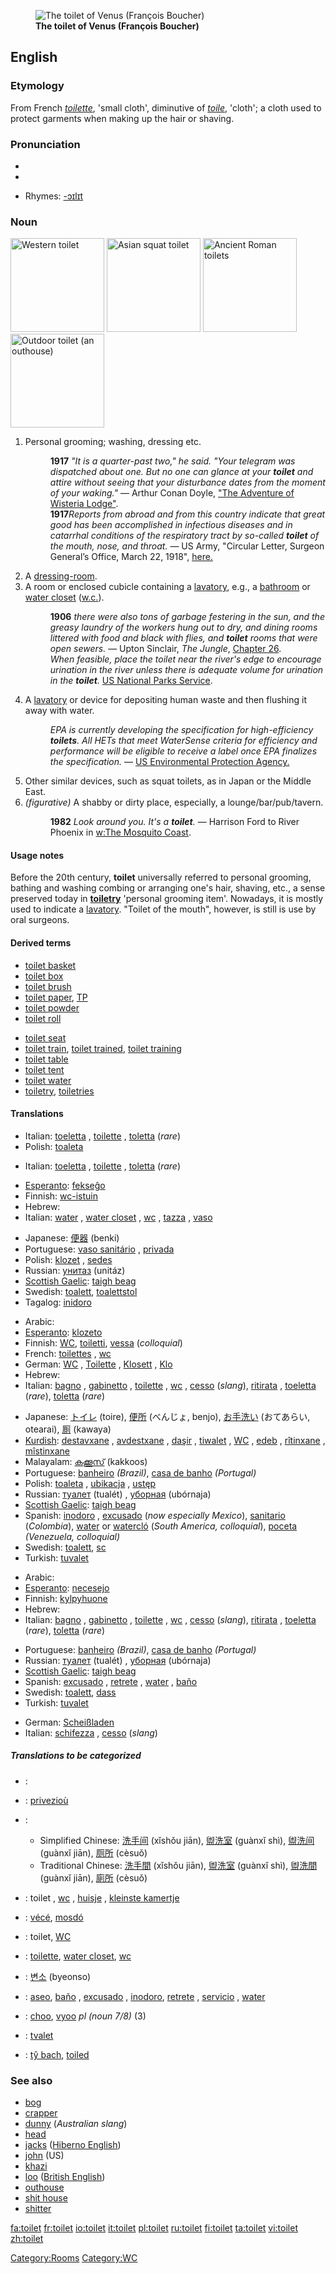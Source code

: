 [[Image:François Boucher 029.jpg|thumb|'''The toilet of Venus (François Boucher)''']]
==English==

{{wikipedia}}
===Etymology===
From French ''[[toilette]]'', 'small cloth', diminutive of ''[[toile]]'', 'cloth'; a cloth used to protect garments when making up the hair or shaving.

===Pronunciation===
*{{IPA|/ˈtɔɪ.lət/}}
*{{audio|en-us-toilet.ogg|Audio (US)}}

*Rhymes: [[Rhymes:English:-ɔɪlɪt|-ɔɪlɪt]]

===Noun===
{{en-noun}}
[[Image:Decorative toilet seat.jpg|thumb|right|150px|'''Western toilet''']]
[[Image:JapaneseSquatToilet.jpg|thumb|right|150px|'''Asian squat toilet''']]
[[Image:Ostia-Toilets.JPG|thumb|right|150px|'''Ancient Roman toilets''']]
[[Image:Outhouse bathroom.jpg|thumb|right|150px|'''Outdoor toilet (an outhouse)''']]
# {{archaic}} Personal grooming; washing, dressing etc.
#:'''1917''' ''"It is a quarter-past two," he said. "Your telegram was dispatched about one. But no one can glance at your '''toilet''' and attire without seeing that your disturbance dates from the moment of your waking."'' — Arthur Conan Doyle, [[s:The Adventure of Wisteria Lodge|"The Adventure of Wisteria Lodge"]].
#:'''1917'''''Reports from abroad and from this country indicate that great good has been accomplished in infectious diseases and in catarrhal conditions of the respiratory tract by so-called '''toilet''' of the mouth, nose, and throat.'' — US Army, "Circular Letter, Surgeon General’s Office, March 22, 1918", [http://history.amedd.army.mil/booksdocs/wwi/1918flu/Documents/Extractsonflu.htm here.]
# A [[dressing-room]].
# A room or enclosed cubicle containing a [[lavatory]], e.g., a [[bathroom]] or [[water closet]] ([[w.c.]]).
#:'''1906''' ''there were also tons of garbage festering in the sun, and the greasy laundry of the workers hung out to dry, and dining rooms littered with food and black with flies, and '''toilet''' rooms that were open sewers.'' — Upton Sinclair, ''The Jungle'', [[s:The Jungle/Chapter 26|Chapter 26]].
#:''When feasible, place the toilet near the river's edge to encourage urination in the river unless there is adequate volume for urination in the '''toilet'''.'' [http://www.nps.gov/cany/river/toilets.htm US National Parks Service].
# A [[lavatory]] or device for depositing human waste and then flushing it away with water.
#:''EPA is currently developing the specification for high-efficiency '''toilets'''. All HETs that meet WaterSense criteria for efficiency and performance will be eligible to receive a label once EPA finalizes the specification.'' — [http://www.epa.gov/watersense/partners/specs/het.htm US Environmental Protection Agency.]
# Other similar devices, such as squat toilets, as in Japan or the Middle East.
#''(figurative)'' A shabby or dirty place, especially, a lounge/bar/pub/tavern.
#:'''1982''' ''Look around you. It's a '''toilet'''.'' — Harrison Ford to River Phoenix in [[w:The Mosquito Coast]].

====Usage notes====
Before the 20th century, '''toilet''' universally referred to personal grooming, bathing and washing combing or arranging one's hair, shaving, etc., a sense preserved today in '''[[toiletry]]''' 'personal grooming item'. Nowadays, it is mostly used to indicate a [[lavatory]]. "Toilet of the mouth", however, is still is use by oral surgeons. 

====Derived terms====
{{top2}}
*[[toilet basket]]
*[[toilet box]]
*[[toilet brush]]
*[[toilet paper]], [[TP]]
*[[toilet powder]]
*[[toilet roll]]
{{mid2}}
*[[toilet seat]]
*[[toilet train]], [[toilet trained]], [[toilet training]]
*[[toilet table]]
*[[toilet tent]]
*[[toilet water]]
*[[toiletry]], [[toiletries]]
{{bottom}}

====Translations====
{{trans-top|personal grooming}}
*Italian: [[toeletta]] {{f}}, [[toilette#Italian|toilette]] {{f}}, [[toletta]] {{f}} (''rare'')
*Polish: [[toaleta]] {{f}}
{{trans-mid}}
{{trans-bottom}}

{{trans-top|dressing room}}
*Italian: [[toeletta]] {{f}}, [[toilette#Italian|toilette]] {{f}}, [[toletta]] {{f}} (''rare'')
{{trans-mid}}
{{trans-bottom}}

{{trans-top|ceramic bowl}}
*[[Esperanto]]: [[fekseĝo]]
*Finnish: [[wc-istuin]]
*Hebrew: {{he-translation|אסלה|aslá}} {{f}}
*Italian: [[water#Italian|water]] {{m}}, [[water closet#Italian|water closet]] {{m}}, [[wc#Italian|wc]] {{m}}, [[tazza]] {{f}}, [[vaso]] {{m}}
{{trans-mid}}
*Japanese: [[便器]] (benki)
*Portuguese: [[vaso sanitário]] {{m}}, [[privada]] {{f}}
*Polish: [[klozet]] {{m}}, [[sedes]] {{m}} 
*Russian: [[унитаз]] (unitáz) {{m}}
*[[Scottish Gaelic]]: [[taigh beag]] {{m}}
*Swedish: [[toalett]], [[toalettstol]]
*Tagalog: [[inidoro]]
{{trans-bottom}}

{{trans-top|lavatory, w.c.}}
*Arabic: {{ARchar|[[مرحاض]]}} {{Unicode|(merħá:ɖ)}} {{m}}
*[[Esperanto]]: [[klozeto]]
*Finnish: [[WC]], [[toiletti]], [[vessa]] (''colloquial'')
*French: [[toilettes]] {{f}} {{p}}, [[wc]] {{m}}
*German: [[WC]] {{n}}, [[Toilette]] {{f}}, [[Klosett]] {{n}}, [[Klo]] {{n}}
*Hebrew: {{he-translation|שרותים|šerutím}} {{m}} {{p}}
*Italian: [[bagno]] {{m}}, [[gabinetto]] {{m}}, [[toilette]] {{f}}, [[wc#Italian|wc]] {{m}}, [[cesso]] {{m}} (''slang''), [[ritirata]] {{f}}, [[toeletta]] {{f}} (''rare''), [[toletta]] {{f}} (''rare'')
{{trans-mid}}
*Japanese: [[トイレ]] (toire), [[便所]] (べんじょ, benjo), [[お手洗い]] (おてあらい, otearai), [[厠]] (kawaya)
*[[Kurdish]]: [[destavxane]] {{f}}, [[avdestxane]] {{f}}, [[daşir]] {{f}}, [[tiwalet]] {{f}}, [[WC]] {{f}}, [[edeb]] {{f}}, [[rîtinxane]] {{f}}, [[mîstinxane]] {{f}}
*Malayalam: [[കക്കൂസ്]] (kakkoos)
*Portuguese: [[banheiro]] {{m}} ''(Brazil)'', [[casa de banho]] {{f}} ''(Portugal)''
*Polish: [[toaleta]] {{f}}, [[ubikacja]] {{f}}, [[ustęp]] {{m}}
*Russian: [[туалет]] (tualét) {{m}}, [[уборная]] (ubórnaja) {{f}}
*[[Scottish Gaelic]]: [[taigh beag]] {{m}}
*Spanish: [[inodoro]] {{m}}, [[excusado]] {{m}} (''now especially Mexico''), [[sanitario]] {{m}} (''Colombia''), [[water]] {{m}} or [[watercló]] (''South America, colloquial''), [[poceta]] {{f}} ''(Venezuela, colloquial)''
*Swedish: [[toalett]], [[sc]]
*Turkish: [[tuvalet]]
{{trans-bottom}}

{{trans-top|bathroom with toilet}}
*Arabic: {{ARchar|[[مرحاض]]}} {{Unicode|(merħá:ɖ)}} {{m}}
*[[Esperanto]]: [[necesejo]]
*Finnish: [[kylpyhuone]]
*Hebrew: {{he-translation|שרותים|šerutím}} {{m}} {{p}}
*Italian: [[bagno]] {{m}}, [[gabinetto]] {{m}}, [[toilette]] {{f}}, [[wc#Italian|wc]] {{m}}, [[cesso]] {{m}} (''slang''), [[ritirata]] {{f}}, [[toeletta]] {{f}} (''rare''), [[toletta]] {{f}} (''rare'')
{{trans-mid}}
*Portuguese: [[banheiro]] {{m}} ''(Brazil)'', [[casa de banho]] {{f}} ''(Portugal)''
*Russian: [[туалет]] (tualét) {{m}}, [[уборная]] (ubórnaja) {{f}}
*[[Scottish Gaelic]]: [[taigh beag]] {{m}}
*Spanish: [[excusado]] {{m}}, [[retrete]] {{m}}, [[water]] {{m}}, [[baño]] {{m}}
*Swedish: [[toalett]], [[dass]]
*Turkish: [[tuvalet]]
{{trans-bottom}}

{{trans-top|dirty place}}
*German: [[Scheißladen]] {{m}}
*Italian: [[schifezza]] {{f}}, [[cesso]] {{m}} (''slang'')
{{trans-mid}}
{{trans-bottom}}

=====Translations to be categorized=====
{{checktrans}}
{{top}}
*{{ttbc|Arabic}}: {{ARchar|[[مرحاض]]}} {{Unicode|(merħá:ɖ)}} {{m}}
*{{ttbc|Breton}}: [[privezioù]] {{p}}
*{{ttbc|Chinese}}:
**Simplified Chinese: [[洗手间]] (xǐshǒu jiān), [[盥洗室]] (guànxǐ shì), [[盥洗间]] (guànxǐ jiān), [[厕所]] (cèsuǒ)
**Traditional Chinese: [[洗手間]] (xǐshǒu jiān), [[盥洗室]] (guànxǐ shì), [[盥洗間]] (guànxǐ jiān), [[廁所]] (cèsuǒ)
*{{ttbc|Dutch}}: toilet {{n}}, [[wc]] {{m}}, [[huisje]] {{n}}, [[kleinste kamertje]] {{n}}
*{{ttbc|Hungarian}}: [[vécé]], [[mosdó]]
*{{ttbc|Indonesian}}: toilet, [[WC]]
*{{ttbc|Interlingua}}: [[toilette]], [[water closet]], [[wc]]
{{mid}}
*{{ttbc|Korean}}: [[변소]] (byeonso)
*{{ttbc|Spanish}}: [[aseo]], [[baño]] {{m}}, [[excusado]] {{m}}, [[inodoro]], [[retrete]] {{m}}, [[servicio]] {{m}}, [[water]] {{m}}
*{{ttbc|Swahili}}: [[choo]], [[vyoo]] ''pl (noun 7/8)'' (3)
*{{ttbc|Volapük}}: [[tvalet]]
*{{ttbc|Welsh}}: [[tŷ bach]], [[toiled]]
{{bottom}}

===See also===
*[[bog]]
*[[crapper]]
*[[dunny]] (''Australian slang'')
*[[head]]
*[[jacks]] ([[Hiberno English]])
*[[john]] (US)
*[[khazi]]
*[[loo]] ([[British English]])
*[[outhouse]]
*[[shit house]]
*[[shitter]]


[[Category:Rooms]]
[[Category:WC]]

[[fa:toilet]]
[[fr:toilet]]
[[io:toilet]]
[[it:toilet]]
[[pl:toilet]]
[[ru:toilet]]
[[fi:toilet]]
[[ta:toilet]]
[[vi:toilet]]
[[zh:toilet]]